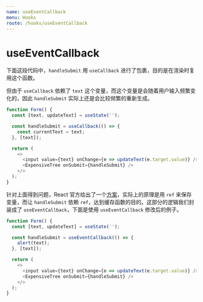 ```yaml
---
name: useEventCallback
menu: Hooks
route: /hooks/useEventCallback
---
```


# useEventCallback

下面这段代码中，`handleSubmit` 用 `useCallback` 进行了包裹，目的是在渲染时复用这个函数。

但由于 `useCallback` 依赖了 `text` 这个变量，而这个变量是会随着用户输入频繁变化的，因此 `handleSubmit` 实际上还是会比较频繁的重新生成。

```js
function Form() {
  const [text, updateText] = useState('');

  const handleSubmit = useCallback(() => {
    const currentText = text;
  }, [text]);

  return (
    <>
      <input value={text} onChange={e => updateText(e.target.value)} />
      <ExpensiveTree onSubmit={handleSubmit} />
    </>
  );
}
```

针对上面得到问题，React 官方给出了一个[方案](https://zh-hans.reactjs.org/docs/hooks-faq.html#how-to-read-an-often-changing-value-from-usecallback)，实际上的原理是用 `ref` 来保存变量，而让 `handleSubmit` 依赖 `ref`，达到缓存函数的目的。这部分的逻辑我们封装成了 `useEventCallback`，下面是使用 `useEventCallback` 修改后的例子。

```js
function Form() {
  const [text, updateText] = useState('');

  const handleSubmit = useEventCallback(() => {
    alert(text);
  }, [text]);

  return (
    <>
      <input value={text} onChange={e => updateText(e.target.value)} />
      <ExpensiveTree onSubmit={handleSubmit} />
    </>
  );
}
```
